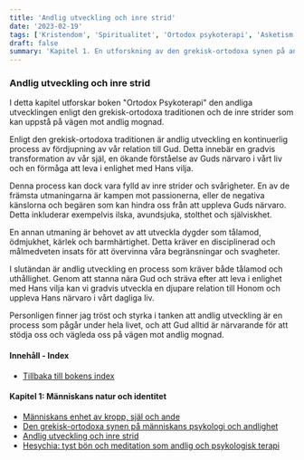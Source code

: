 ```yaml
---
title: 'Andlig utveckling och inre strid'
date: '2023-02-19'
tags: ['Kristendom', 'Spiritualitet', 'Ortodox psykoterapi', 'Asketism']
draft: false
summary: 'Kapitel 1. En utforskning av den grekisk-ortodoxa synen på andlig utveckling och kampen mot de inre demonerna'
---
```


### Andlig utveckling och inre strid

I detta kapitel utforskar boken "Ortodox Psykoterapi" den andliga utvecklingen enligt den grekisk-ortodoxa traditionen och de inre strider som kan uppstå på vägen mot andlig mognad.

Enligt den grekisk-ortodoxa traditionen är andlig utveckling en kontinuerlig process av fördjupning av vår relation till Gud. Detta innebär en gradvis transformation av vår själ, en ökande förståelse av Guds närvaro i vårt liv och en förmåga att leva i enlighet med Hans vilja.

Denna process kan dock vara fylld av inre strider och svårigheter. En av de främsta utmaningarna är kampen mot passionerna, eller de negativa känslorna och begären som kan hindra oss från att uppleva Guds närvaro. Detta inkluderar exempelvis ilska, avundsjuka, stolthet och själviskhet.

En annan utmaning är behovet av att utveckla dygder som tålamod, ödmjukhet, kärlek och barmhärtighet. Detta kräver en disciplinerad och målmedveten insats för att övervinna våra begränsningar och svagheter.

I slutändan är andlig utveckling en process som kräver både tålamod och uthållighet. Genom att stanna nära Gud och sträva efter att leva i enlighet med Hans vilja kan vi gradvis utveckla en djupare relation till Honom och uppleva Hans närvaro i vårt dagliga liv.

Personligen finner jag tröst och styrka i tanken att andlig utveckling är en process som pågår under hela livet, och att Gud alltid är närvarande för att stödja oss och vägleda oss på vägen mot andlig mognad.

#### Innehåll - Index

- [Tillbaka till bokens index](/blog/ortodox-psykoterapi/ortodox-psykoterapi-innehall)

#### Kapitel 1: Människans natur och identitet

- [Människans enhet av kropp, själ och ande](/blog/ortodox-psykoterapi/enhet-kropp-sjal-ande)
- [Den grekisk-ortodoxa synen på människans psykologi och andlighet](/blog/ortodox-psykoterapi/grekisk-ortodox-syn-manniskans-psykologi-andlighet)
- [Andlig utveckling och inre strid](/blog/ortodox-psykoterapi/andlig-utveckling-och-inre-strid)
- [Hesychia: tyst bön och meditation som andlig och psykologisk terapi](/blog/ortodox-psykoterapi/hesychia-tyst-bon-och-meditation-som-andlig-och-psykologisk-terapi)
